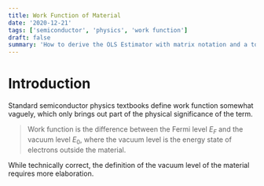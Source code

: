 ```yaml
---
title: Work Function of Material
date: '2020-12-21'
tags: ['semiconductor', 'physics', 'work function']
draft: false
summary: 'How to derive the OLS Estimator with matrix notation and a tour of math typesetting using markdown with the help of KaTeX.'
---
```


# Introduction

Standard semiconductor physics textbooks define work function somewhat vaguely, 
which only brings out part of the physical significance of the term.

> Work function is the difference between the Fermi level $E_F$ and the vacuum level $E_0$,
> where the vacuum level is the energy state of electrons outside the material.

While technically correct, the definition of the vacuum level of the material requires more elaboration.

